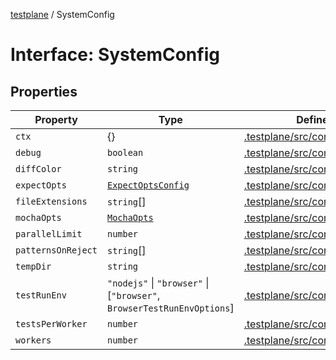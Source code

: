 [testplane](../README.mdx) / SystemConfig

# Interface: SystemConfig

## Properties

| Property | Type | Defined in |
| ------ | ------ | ------ |
| `ctx` | \{\} | [.testplane/src/config/types.ts:68](https://github.com/gemini-testing/testplane/blob/57d0b182c37e21d8bdf52acbb137a028841767af/src/config/types.ts#L68) |
| `debug` | `boolean` | [.testplane/src/config/types.ts:65](https://github.com/gemini-testing/testplane/blob/57d0b182c37e21d8bdf52acbb137a028841767af/src/config/types.ts#L65) |
| `diffColor` | `string` | [.testplane/src/config/types.ts:72](https://github.com/gemini-testing/testplane/blob/57d0b182c37e21d8bdf52acbb137a028841767af/src/config/types.ts#L72) |
| `expectOpts` | [`ExpectOptsConfig`](ExpectOptsConfig.mdx) | [.testplane/src/config/types.ts:67](https://github.com/gemini-testing/testplane/blob/57d0b182c37e21d8bdf52acbb137a028841767af/src/config/types.ts#L67) |
| `fileExtensions` | `string`[] | [.testplane/src/config/types.ts:75](https://github.com/gemini-testing/testplane/blob/57d0b182c37e21d8bdf52acbb137a028841767af/src/config/types.ts#L75) |
| `mochaOpts` | [`MochaOpts`](MochaOpts.mdx) | [.testplane/src/config/types.ts:66](https://github.com/gemini-testing/testplane/blob/57d0b182c37e21d8bdf52acbb137a028841767af/src/config/types.ts#L66) |
| `parallelLimit` | `number` | [.testplane/src/config/types.ts:74](https://github.com/gemini-testing/testplane/blob/57d0b182c37e21d8bdf52acbb137a028841767af/src/config/types.ts#L74) |
| `patternsOnReject` | `string`[] | [.testplane/src/config/types.ts:69](https://github.com/gemini-testing/testplane/blob/57d0b182c37e21d8bdf52acbb137a028841767af/src/config/types.ts#L69) |
| `tempDir` | `string` | [.testplane/src/config/types.ts:73](https://github.com/gemini-testing/testplane/blob/57d0b182c37e21d8bdf52acbb137a028841767af/src/config/types.ts#L73) |
| `testRunEnv` | `"nodejs"` \| `"browser"` \| [`"browser"`, `BrowserTestRunEnvOptions`] | [.testplane/src/config/types.ts:76](https://github.com/gemini-testing/testplane/blob/57d0b182c37e21d8bdf52acbb137a028841767af/src/config/types.ts#L76) |
| `testsPerWorker` | `number` | [.testplane/src/config/types.ts:71](https://github.com/gemini-testing/testplane/blob/57d0b182c37e21d8bdf52acbb137a028841767af/src/config/types.ts#L71) |
| `workers` | `number` | [.testplane/src/config/types.ts:70](https://github.com/gemini-testing/testplane/blob/57d0b182c37e21d8bdf52acbb137a028841767af/src/config/types.ts#L70) |
